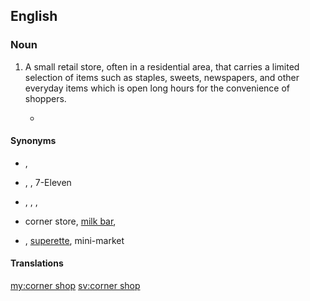 ==English==

===Noun===
{{en-noun}}

# {{lb|en|UK}} A small retail store, often in a residential area, that carries a limited selection of items such as staples, sweets, newspapers, and other everyday items which is open long hours for the convenience of shoppers.
#* {{quote-text|year=1992|author=Robert Rankin|title=The Antipope|page=123|passage=After six such encounters in tiny '''corner shops''' which normally complained that they were out of sugar, that the cornflakes were late in again and that they couldn't get tomato sauce for love nor money, the Captain, his head reeling, had staggered into the High Street off-licence.}}

====Synonyms====
* {{sense|UK}} {{l|en|corner store}}, {{l|en|newsagent}}
* {{sense|American English}} {{l|en|convenience store}}, {{l|en|c-store}}, 7-Eleven {{qualifier|genericized trademark}}
* {{sense|Canada}} {{l|en|corner store}}, {{l|en|convenience store}}, {{l|en|variety store}}, {{l|en|dépanneur}} {{qualifier|Quebec}}
* {{sense|Australian English}} corner store, [[milk bar]],
* {{sense|New Zealand}} {{l|en|dairy}}, [[w:superette|superette]], mini-market

====Translations====
{{trans-see|small retail store|convenience store}}

[[my:corner shop]]
[[sv:corner shop]]